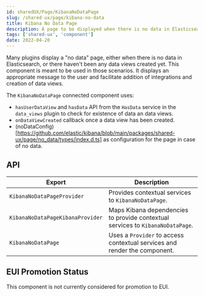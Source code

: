 ```yaml
---
id: sharedUX/Page/KibanaNoDataPage
slug: /shared-ux/page/kibana-no-data
title: Kibana No Data Page
description: A page to be displayed when there is no data in Elasticsearch, or no data views.
tags: ['shared-ux', 'component']
date: 2022-04-20
---
```


Many plugins display a "no data" page, either when there is no data in Elasticsearch, or there haven't been any data views created yet.  This component is meant
to be used in those scenarios.  It displays an appropriate message to the user and facilitate addition of integrations and creation of data views. 

The `KibanaNoDataPage` connected component uses:

- `hasUserDataView` and `hasData` API from the `HasData` service in the `data_views` plugin to check for existence of data an data views.
- `onDataViewCreated` callback once a data view has been created.
- (noDataConfig)[https://github.com/elastic/kibana/blob/main/packages/shared-ux/page/no_data/types/index.d.ts] as configuration for the page in case of no data.

## API

| Export | Description |
|---|---|
| `KibanaNoDataPageProvider` | Provides contextual services to `KibanaNoDataPage`. |
| `KibanaNoDataPageKibanaProvider` | Maps Kibana dependencies to provide contextual services to `KibanaNoDataPage`. |
| `KibanaNoDataPage` | Uses a `Provider` to access contextual services and render the component. |

## EUI Promotion Status

This component is not currently considered for promotion to EUI.
